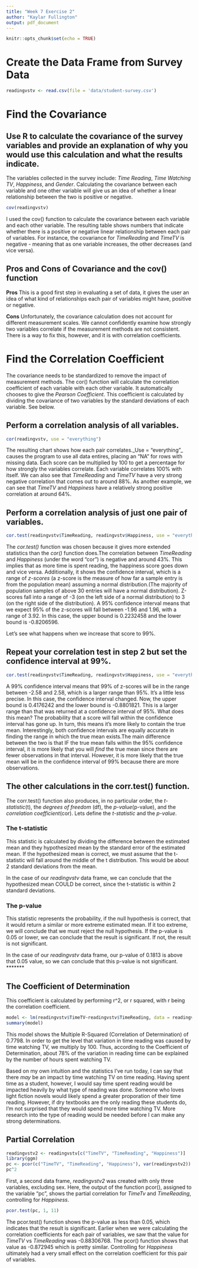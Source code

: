 ```yaml
---
title: "Week 7 Exercise 2"
author: "Kaylar Fullington"
output: pdf_document
---
```


```r
knitr::opts_chunk$set(echo = TRUE)
```
# Create the Data Frame from Survey Data
```r
readingvstv <- read.csv(file = 'data/student-survey.csv')
```

# Find the Covariance
## Use R to calculate the covariance of the survey variables and provide an explanation of why you would use this calculation and what the results indicate.

The variables collected in the survey include: _Time Reading_, _Time Watching TV_, _Happiness_, and _Gender_. Calculating the covariance between each variable and one other variable will give us an idea of whether a linear relationship between the two is positive or negative.

```r
cov(readingvstv)
```
I used the cov() function to calculate the covariance between each variable and each other variable. The resulting table shows numbers that indicate whether there is a positive or negative linear relationship between each pair of variables. For instance, the covariance for _TimeReading_ and _TimeTV_ is negative - meaning that as one variable increases, the other decreases (and vice versa).

## Pros and Cons of Covariance and the cov() function

**Pros**
This is a good first step in evaluating a set of data, it gives the user an idea of what kind of relationships each pair of variables might have, positive or negative.

**Cons**
Unfortunately, the covariance calculation does not account for different measurement scales. We cannot confidently examine how strongly two variables correlate if the measurement methods are not consistent. There is a way to fix this, however, and it is with correlation coefficients.

# Find the Correlation Coefficient

The covariance needs to be standardized to remove the impact of measurement methods. The cor() function will calculate the correlation coefficient of each variable with each other variable. It automatically chooses to give the _Pearson Coefficient_. This coefficient is calculated by dividing the covariance of two variables by the standard deviations of each variable. See below.

## Perform a correlation analysis of all variables.

```r
cor(readingvstv, use = "everything")
```

The resulting chart shows how each pair correlates._Use = "everything"_ causes the program to use all data entires, placing an "NA" for rows with missing data. Each score can be multiplied by 100 to get a percentage for how strongly the variables correlate. Each variable correlates 100% with itself. We can also see that _TimeReading_ and _TimeTV_ have a very strong negative correlation that comes out to around 88%. As another example, we can see that _TimeTV_ and _Happiness_ have a relatively strong positive correlation at around 64%.

## Perform a correlation analysis of just one pair of variables.

```r
cor.test(readingvstv$TimeReading, readingvstv$Happiness, use = "everything")
```

The _cor.test()_ function was chosen because it gives more extended statistics than the _cor()_ function does.The correlation between _TimeReading_ and _Happiness_ (under the word "cor") is negative and around 43%. This implies that as more time is spent reading, the happiness score goes down and vice versa. Additionally, it shows the confidence interval, which is a range of _z-scores_ (a z-score is the measure of how far a sample entry is from the population mean) assuming a normal distribution.(The majority of population samples of above 30 entries will have a normal distribution).
Z-scores fall into a range of -3 (on the left side of a normal distribution) to 3 (on the right side of the distribution). A 95% confidence interval means that we expect 95% of the z-scores will fall between -1.96 and 1.96, with a range of 3.92. In this case, the upper bound is 0.2232458 and the lower bound is -0.8206596.

Let's see what happens when we increase that score to 99%.

## Repeat your correlation test in step 2 but set the confidence interval at 99%.

```r
cor.test(readingvstv$TimeReading, readingvstv$Happiness, use = "everything", conf.level = 0.99)
```
A 99% confidence interval means that 99% of z-scores will be in the range between -2.58 and 2.58, which is a larger range than 95%. It's a little less precise. In this case, the confidence interval changed. Now, the upper bound is 0.4176242 and the lower bound is -0.8801821. This is a larger range than that was returned at a confidence interval of 95%. What does this mean? The probability that a score will fall within the confidence interval has gone up. In turn, this means it's more likely to contain the true mean. Interestingly, both confidence intervals are equally accurate in finding the range in which the true mean exists.The main difference between the two is that IF the true mean falls within the 95% confidence interval, it is more likely that you will _find_ the true mean since there are fewer observations in that interval. However, it is more likely that the true mean will be in the confidence interval of 99% because there are more observations.

## The other calculations in the corr.test() function.

The corr.test() function also produces, in no particular order, the _t-statistic_(t), the _degrees of freedom_ (df), the _p-value_(p-value), and the _correlation coefficient_(cor). Lets define the _t-statistic_ and the _p-value_.

### The t-statistic

This statistic is calculated by dividing the difference between the estimated mean and they hypothesized mean by the standard error of the estimated mean. If the hypothesized mean is correct, we must assume that the t-statistic will fall around the middle of the t distribution. This would be about 2 standard deviations from the mean.

In the case of our _readingvstv_ data frame, we can conclude that the hypothesized mean COULD be correct, since the t-statistic is within 2 standard deviations.


### The p-value
This statistic represents the probability, if the null hypothesis is correct, that it would return a similar or more extreme estimated mean. If it too extreme, we will conclude that we must reject the null hypothesis. If the p-value is 0.05 or lower, we can conclude that the result is significant. If not, the result is not significant.

In the case of our _readingvstv_ data frame, our p-value of 0.1813 is above that 0.05 value, so we can conclude that this p-value is not significant.
*******

## The Coefficient of Determination

This coefficient is calculated by performing r^2, or r squared, with r being the correlation coefficient. 

```r
model <- lm(readingvstv$TimeTV~readingvstv$TimeReading, data = readingvstv)
summary(model)
```
This model shows the Multiple R-Squared (Correlation of Determination) of 0.7798. In order to get the level that variation in time reading was caused by time watching TV, we multiply by 100. Thus, according to the Coefficient of Determination, about 78% of the variation in reading time can be explained by the number of hours spent watching TV.

Based on my own intuition and the statistics I've run today, I can say that there _may_ be an impact by time watching TV on time reading. Having spent time as a student, however, I would say time spent reading would be impacted heavily by what type of reading was done. Someone who loves light fiction novels would likely spend a greater proporation of their time reading. However, if dry textbooks are the only reading these students do, I'm not surprised that they would spend more time watching TV. More research into the type of reading would be needed before I can make any strong determinations.


## Partial Correlation

```r

readingvstv2 <- readingvstv[c("TimeTV", "TimeReading", "Happiness")]
library(ggm)
pc <- pcor(c("TimeTV", "TimeReading", "Happiness"), var(readingvstv2))
pc^2

```
First, a second data frame, _readingvstv2_ was created with only three variables, excluding sex. Here, the output of the function pcor(), assigned to the variable "pc", shows the partial correlation for _TimeTv_ and _TimeReading_, controlling for _Happiness_.

```r
pcor.test(pc, 1, 11)
```
The pcor.test() function shows the p-value as less than 0.05, which indicates that the result is significant. Earlier when we were calculating the correlation coefficients for each pair of variables, we saw that the value for _TimeTV_ vs _TimeReading_ was -0.88306768. The pcor() function shows that value as -0.872945 which is pretty similar. Controlling for _Happiness_ ultimately had a very small effect on the correlation coefficient for this pair of variables.


